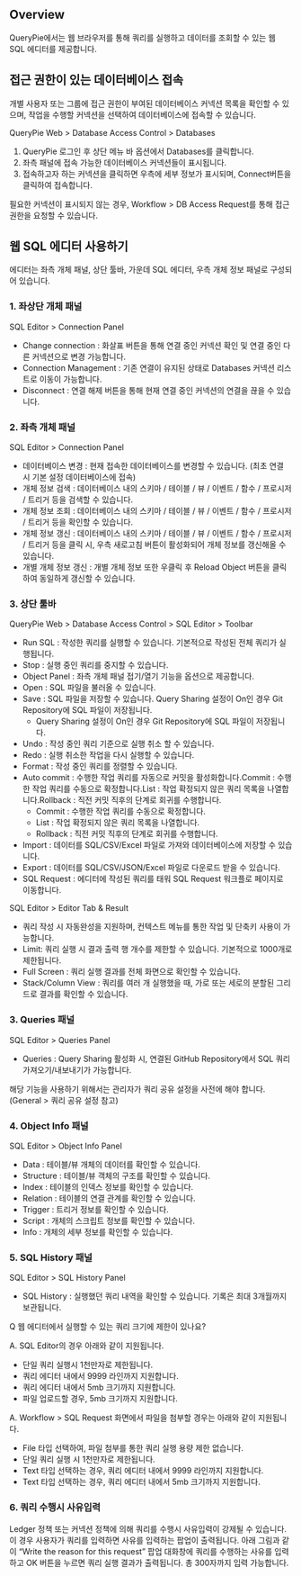 ## Overview
QueryPie에서는 웹 브라우저를 통해 쿼리를 실행하고 데이터를 조회할 수 있는 웹 SQL 에디터를 제공합니다.

## 접근 권한이 있는 데이터베이스 접속
개별 사용자 또는 그룹에 접근 권한이 부여된 데이터베이스 커넥션 목록을 확인할 수 있으며, 작업을 수행할 커넥션을 선택하여 데이터베이스에 접속할 수 있습니다.

QueryPie Web &gt; Database Access Control &gt; Databases

1. QueryPie 로그인 후 상단 메뉴 바 옵션에서 Databases를 클릭합니다.
2. 좌측 패널에 접속 가능한 데이터베이스 커넥션들이 표시됩니다.
3. 접속하고자 하는 커넥션을 클릭하면 우측에 세부 정보가 표시되며, Connect버튼을 클릭하여 접속합니다.

필요한 커넥션이 표시되지 않는 경우, Workflow &gt; DB Access Request를 통해 접근 권한을 요청할 수 있습니다.

## 웹 SQL 에디터 사용하기
에디터는 좌측 개체 패널, 상단 툴바, 가운데 SQL 에디터, 우측 개체 정보 패널로 구성되어 있습니다.

### 1. 좌상단 개체 패널
SQL Editor &gt; Connection Panel

* Change connection : 화살표 버튼을 통해 연결 중인 커넥션 확인 및 연결 중인 다른 커넥션으로 변경 가능합니다.
* Connection Management : 기존 연결이 유지된 상태로  Databases 커넥션 리스트로 이동이 가능합니다.
* Disconnect : 연결 해제 버튼을 통해 현재 연결 중인 커넥션의 연결을 끊을 수 있습니다.

### 2. 좌측 개체 패널
SQL Editor &gt; Connection Panel

* 데이터베이스 변경 : 현재 접속한 데이터베이스를 변경할 수 있습니다. (최초 연결 시 기본 설정 데이터베이스에 접속)
* 개체 정보 검색 : 데이터베이스 내의 스키마 / 테이블 / 뷰 / 이벤트 / 함수 / 프로시저 / 트리거 등을 검색할 수 있습니다.
* 개체 정보 조회 : 데이터베이스 내의 스키마 / 테이블 / 뷰 / 이벤트 / 함수 / 프로시저 / 트리거 등을 확인할 수 있습니다.
* 개체 정보 갱신 : 데이터베이스 내의 스키마 / 테이블 / 뷰 / 이벤트 / 함수 / 프로시저 / 트리거 등을 클릭 시, 우측 새로고침 버튼이 활성화되어 개체 정보를 갱신해올 수 있습니다.
* 개별 개체 정보 갱신 : 개별 개체 정보 또한 우클릭 후 Reload Object 버튼을 클릭하여 동일하게 갱신할 수 있습니다.

### 3. 상단 툴바
QueryPie Web &gt; Database Access Control &gt; SQL Editor &gt; Toolbar

* Run SQL : 작성한 쿼리를 실행할 수 있습니다. 기본적으로 작성된 전체 쿼리가 실행됩니다.
* Stop : 실행 중인 쿼리를 중지할 수 있습니다.
* Object Panel : 좌측 개체 패널 접기/열기 기능을 옵션으로 제공합니다.
* Open : SQL 파일을 불러올 수 있습니다.
* Save : SQL 파일을 저장할 수 있습니다. Query Sharing 설정이 On인 경우 Git Repository에 SQL 파일이 저장됩니다.
  * Query Sharing 설정이 On인 경우 Git Repository에 SQL 파일이 저장됩니다.
* Undo : 작성 중인 쿼리 기준으로 실행 취소 할 수 있습니다.
* Redo : 실행 취소한 작업을 다시 실행할 수 있습니다.
* Format : 작성 중인 쿼리를 정렬할 수 있습니다.
* Auto commit : 수행한 작업 쿼리를 자동으로 커밋을 활성화합니다.Commit : 수행한 작업 쿼리를 수동으로 확정합니다.List : 작업 확정되지 않은 쿼리 목록을 나열합니다.Rollback : 직전 커밋 직후의 단계로 회귀를 수행합니다.
  * Commit : 수행한 작업 쿼리를 수동으로 확정합니다.
  * List : 작업 확정되지 않은 쿼리 목록을 나열합니다.
  * Rollback : 직전 커밋 직후의 단계로 회귀를 수행합니다.
* Import : 데이터를 SQL/CSV/Excel 파일로 가져와 데이터베이스에 저장할 수 있습니다.
* Export : 데이터를 SQL/CSV/JSON/Excel 파일로 다운로드 받을 수 있습니다.
* SQL Request : 에디터에 작성된 쿼리를 태워 SQL Request 워크플로 페이지로 이동합니다.

SQL Editor &gt; Editor Tab & Result

* 쿼리 작성 시 자동완성을 지원하며, 컨텍스트 메뉴를 통한 작업 및 단축키 사용이 가능합니다.
* Limit: 쿼리 실행 시 결과 출력 행 개수를 제한할 수 있습니다. 기본적으로 1000개로 제한됩니다.
* Full Screen : 쿼리 실행 결과를 전체 화면으로 확인할 수 있습니다.
* Stack/Column View : 쿼리를 여러 개 실행했을 때, 가로 또는 세로의 분할된 그리드로 결과를 확인할 수 있습니다.

### 3. Queries 패널
SQL Editor &gt; Queries Panel

* Queries : Query Sharing 활성화 시, 연결된 GitHub Repository에서 SQL 쿼리 가져오기/내보내기가 가능합니다.

해당 기능을 사용하기 위해서는 관리자가 쿼리 공유 설정을 사전에 해야 합니다. (General &gt; 쿼리 공유 설정 참고)

### 4. Object Info  패널
SQL Editor &gt; Object Info Panel

* Data : 테이블/뷰 개체의 데이터를 확인할 수 있습니다.
* Structure : 테이블/뷰 객체의 구조를 확인할 수 있습니다.
* Index : 테이블의 인덱스 정보를 확인할 수 있습니다.
* Relation : 테이블의 연결 관계를 확인할 수 있습니다.
* Trigger : 트리거 정보를 확인할 수 있습니다.
* Script : 개체의 스크립트 정보를 확인할 수 있습니다.
* Info : 개체의 세부 정보를 확인할 수 있습니다.

### 5. SQL History 패널
SQL Editor &gt; SQL History Panel

* SQL History : 실행했던 쿼리 내역을 확인할 수 있습니다. 기록은 최대 3개월까지 보관됩니다.

Q 웹 에디터에서 실행할 수 있는 쿼리 크기에 제한이 있나요?

A. SQL Editor의 경우 아래와 같이 지원됩니다.

* 단일 쿼리 실행시 1천만자로 제한됩니다.
* 쿼리 에디터 내에서 9999 라인까지 지원합니다.
* 쿼리 에디터 내에서 5mb 크기까지 지원합니다.
* 파일 업로드할 경우, 5mb 크기까지 지원합니다.

A. Workflow &gt; SQL Request 화면에서 파일을 첨부할 경우는 아래와 같이 지원됩니다.

* File 타입 선택하여, 파일 첨부를 통한 쿼리 실행 용량 제한 없습니다.
* 단일 쿼리 실행 시 1천만자로 제한됩니다.
* Text 타입 선택하는 경우, 쿼리 에디터 내에서 9999 라인까지 지원합니다.
* Text 타입 선택하는 경우, 쿼리 에디터 내에서 5mb 크기까지 지원합니다.

### 6. 쿼리 수행시 사유입력
Ledger 정책 또는 커넥션 정책에 의해 쿼리를 수행시 사유입력이 강제될 수 있습니다. 이 경우 사용자가 쿼리를 입력하면 사유를 입력하는 팝업이 출력됩니다. 아래 그림과 같이 “Write the reason for this request” 팝업 대화창에 쿼리를 수행하는 사유를 입력하고 OK 버튼을 누르면 쿼리 실행 결과가 출력됩니다. 총 300자까지 입력 가능합니다.
